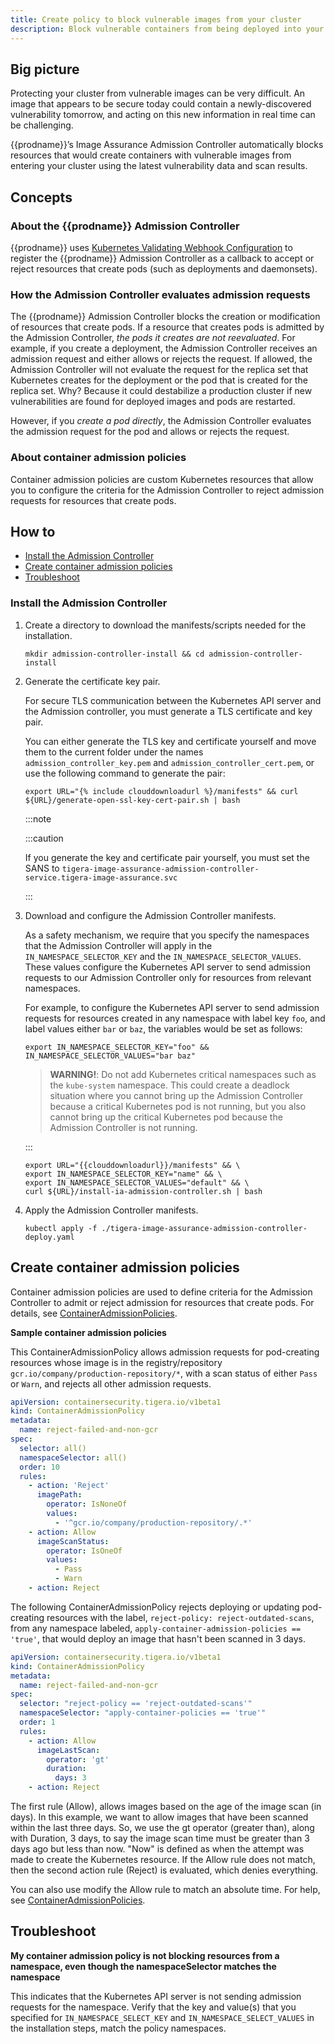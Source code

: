 ```yaml
---
title: Create policy to block vulnerable images from your cluster
description: Block vulnerable containers from being deployed into your cluster using the Admission Controller.
---
```


## Big picture

Protecting your cluster from vulnerable images can be very difficult. An image that appears to be secure today could
contain a newly-discovered vulnerability tomorrow, and acting on this new information in real time can be challenging.

{{prodname}}’s Image Assurance Admission Controller automatically blocks resources that would create containers with vulnerable images from entering your cluster using the latest vulnerability data and scan results.

## Concepts

### About the {{prodname}} Admission Controller

{{prodname}} uses [Kubernetes Validating Webhook Configuration](https://kubernetes.io/docs/reference/access-authn-authz/extensible-admission-controllers/) to register the {{prodname}} Admission Controller as a callback to accept or reject resources that create pods (such as deployments and daemonsets).

### How the Admission Controller evaluates admission requests

The {{prodname}} Admission Controller blocks the creation or modification of resources that create pods. If a resource that creates pods is admitted by the Admission Controller, _the pods it creates are not reevaluated_. For example, if you create a deployment, the Admission Controller receives an admission request and either allows or rejects the request. If allowed, the Admission Controller will not evaluate the request for the replica set that Kubernetes creates for the deployment or the pod that is created for the replica set. Why? Because it could destabilize a production cluster if new vulnerabilities are found for deployed images and pods are restarted.

However, if you _create a pod directly_, the Admission Controller evaluates the admission request for the pod and allows or rejects the request.

### About container admission policies

Container admission policies are custom Kubernetes resources that allow you to configure the criteria for the Admission Controller to reject admission requests for resources that create pods.

## How to

- [Install the Admission Controller](#install-the-admission-controller)
- [Create container admission policies](#create-container-admission-policies)
- [Troubleshoot](#troubleshoot)

### Install the Admission Controller

1. Create a directory to download the manifests/scripts needed for the installation.

   ```bash-plain-text
   mkdir admission-controller-install && cd admission-controller-install
   ```

1. Generate the certificate key pair.

   For secure TLS communication between the Kubernetes API server and the Admission controller, you must generate a TLS
   certificate and key pair.

   You can either generate the TLS key and certificate yourself and move them to the current folder under the names
   `admission_controller_key.pem` and `admission_controller_cert.pem`, or use the following command to generate the pair:

   ```bash-plain-text
   export URL="{% include clouddownloadurl %}/manifests" && curl ${URL}/generate-open-ssl-key-cert-pair.sh | bash
   ```

   :::note

   :::caution

   If you generate the key and certificate pair yourself, you must set the SANS to `tigera-image-assurance-admission-controller-service.tigera-image-assurance.svc`

   :::

1. Download and configure the Admission Controller manifests.

   As a safety mechanism, we require that you specify the namespaces that the Admission Controller will apply in
   the `IN_NAMESPACE_SELECTOR_KEY` and the `IN_NAMESPACE_SELECTOR_VALUES`. These values configure the Kubernetes API server to send admission requests to our Admission Controller only for resources from relevant namespaces.

   For example, to configure the Kubernetes API server to send admission requests for resources created in any namespace with label key `foo`, and label values either `bar` or `baz`, the variables would be set as follows:

   ```bash-plain-text
   export IN_NAMESPACE_SELECTOR_KEY="foo" && IN_NAMESPACE_SELECTOR_VALUES="bar baz"
   ```

   > **WARNING!**: Do not add Kubernetes critical namespaces such as the `kube-system` namespace. This could create a
   > deadlock situation where you cannot bring up the Admission Controller because a critical Kubernetes pod is not running, but you also cannot bring up the critical Kubernetes pod because the Admission Controller is not running.

   :::

   ```bash-plain-text
   export URL="{{clouddownloadurl}}/manifests" && \
   export IN_NAMESPACE_SELECTOR_KEY="name" && \
   export IN_NAMESPACE_SELECTOR_VALUES="default" && \
   curl ${URL}/install-ia-admission-controller.sh | bash
   ```

1. Apply the Admission Controller manifests.

   ```bash-plain-text
   kubectl apply -f ./tigera-image-assurance-admission-controller-deploy.yaml
   ```

## Create container admission policies

Container admission policies are used to define criteria for the Admission Controller to admit or reject admission for resources that create pods. For details, see [ContainerAdmissionPolicies](/reference/resources/containeradmissionpolicy).

**Sample container admission policies**

This ContainerAdmissionPolicy allows admission requests for pod-creating resources whose image is in the registry/repository `gcr.io/company/production-repository/*`, with a scan status of either `Pass` or `Warn`, and rejects all other admission requests.

```yaml
apiVersion: containersecurity.tigera.io/v1beta1
kind: ContainerAdmissionPolicy
metadata:
  name: reject-failed-and-non-gcr
spec:
  selector: all()
  namespaceSelector: all()
  order: 10
  rules:
    - action: 'Reject'
      imagePath:
        operator: IsNoneOf
        values:
          - '^gcr.io/company/production-repository/.*'
    - action: Allow
      imageScanStatus:
        operator: IsOneOf
        values:
          - Pass
          - Warn
    - action: Reject
```

The following ContainerAdmissionPolicy rejects deploying or updating pod-creating resources with the label, `reject-policy: reject-outdated-scans`,
from any namespace labeled, `apply-container-admission-policies == 'true'`, that would deploy an image that hasn't been scanned in 3 days.

```yaml
apiVersion: containersecurity.tigera.io/v1beta1
kind: ContainerAdmissionPolicy
metadata:
  name: reject-failed-and-non-gcr
spec:
  selector: "reject-policy == 'reject-outdated-scans'"
  namespaceSelector: "apply-container-policies == 'true'"
  order: 1
  rules:
    - action: Allow
      imageLastScan:
        operator: 'gt'
        duration:
          days: 3
    - action: Reject
```

The first rule (Allow), allows images based on the age of the image scan (in days). In this example, we want to allow
images that have been scanned within the last three days. So, we use the gt operator (greater than), along with Duration,
3 days, to say the image scan time must be greater than 3 days ago but less than now. "Now" is defined as when the
attempt was made to create the Kubernetes resource. If the Allow rule does not match, then the second action rule
(Reject) is evaluated, which denies everything.

You can also use modify the Allow rule to match an absolute time. For help, see [ContainerAdmissionPolicies](/reference/resources/containeradmissionpolicy).

## Troubleshoot

**My container admission policy is not blocking resources from a namespace, even though the namespaceSelector matches the namespace**

This indicates that the Kubernetes API server is not sending admission requests for the namespace. Verify that the key and value(s) that you specified for `IN_NAMESPACE_SELECT_KEY` and `IN_NAMESPACE_SELECT_VALUES` in the installation steps, match the policy namespaces.
